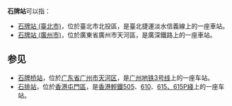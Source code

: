 '''石牌站'''可以指：
* [[石牌站_(臺北市)|石牌站 (臺北市)]]，位於臺北市北投區，是臺北捷運淡水信義線上的一座車站。
* [[石牌站_(廣州市)|石牌站 (廣州市)]]，位於廣東省廣州市天河區，是廣深鐵路上的一座車站。

== 参见 ==
* [[石牌桥站|石牌桥站]]，位於[[广东省|广东省]][[广州市|广州市]][[天河区|天河区]]，是[[广州地铁|广州地铁]][[广州地铁3号线|3号线]]上的一座车站。
* [[石排站|石排站]]，位於[[香港|香港]][[屯門區|屯門區]]，是[[香港輕鐵|香港輕鐵]][[香港輕鐵505綫|505]]、[[香港輕鐵610綫|610]]、[[香港輕鐵615、615P綫|615、615P綫]]上的一座车站。

{{disambig|Cat=三字車站名消歧義|ShiPai}}